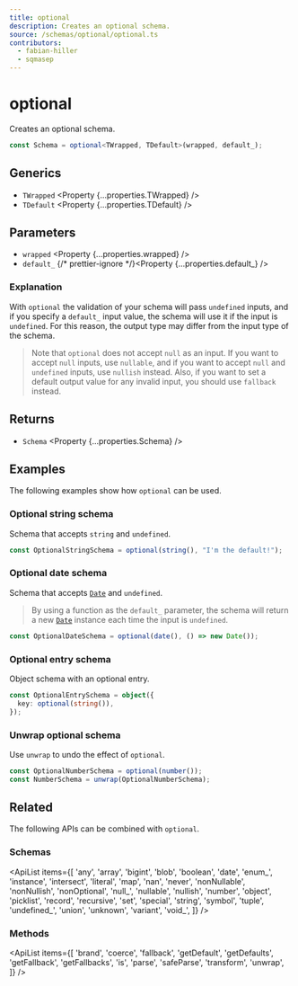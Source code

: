 ```yaml
---
title: optional
description: Creates an optional schema.
source: /schemas/optional/optional.ts
contributors:
  - fabian-hiller
  - sqmasep
---
```



# optional

Creates an optional schema.

```ts
const Schema = optional<TWrapped, TDefault>(wrapped, default_);
```

## Generics

- `TWrapped` <Property {...properties.TWrapped} />
- `TDefault` <Property {...properties.TDefault} />

## Parameters

- `wrapped` <Property {...properties.wrapped} />
- `default_` {/* prettier-ignore */}<Property {...properties.default_} />

### Explanation

With `optional` the validation of your schema will pass `undefined` inputs, and if you specify a `default_` input value, the schema will use it if the input is `undefined`. For this reason, the output type may differ from the input type of the schema.

> Note that `optional` does not accept `null` as an input. If you want to accept `null` inputs, use <Link href="../nullable/">`nullable`</Link>, and if you want to accept `null` and `undefined` inputs, use <Link href="../nullish/">`nullish`</Link> instead. Also, if you want to set a default output value for any invalid input, you should use <Link href="../fallback/">`fallback`</Link> instead.

## Returns

- `Schema` <Property {...properties.Schema} />

## Examples

The following examples show how `optional` can be used.

### Optional string schema

Schema that accepts `string` and `undefined`.

```ts
const OptionalStringSchema = optional(string(), "I'm the default!");
```

### Optional date schema

Schema that accepts [`Date`](https://developer.mozilla.org/en-US/docs/Web/JavaScript/Reference/Global_Objects/Date) and `undefined`.

> By using a function as the `default_` parameter, the schema will return a new [`Date`](https://developer.mozilla.org/en-US/docs/Web/JavaScript/Reference/Global_Objects/Date) instance each time the input is `undefined`.

```ts
const OptionalDateSchema = optional(date(), () => new Date());
```

### Optional entry schema

Object schema with an optional entry.

```ts
const OptionalEntrySchema = object({
  key: optional(string()),
});
```

### Unwrap optional schema

Use <Link href="../unwrap/">`unwrap`</Link> to undo the effect of `optional`.

```ts
const OptionalNumberSchema = optional(number());
const NumberSchema = unwrap(OptionalNumberSchema);
```

## Related

The following APIs can be combined with `optional`.

### Schemas

<ApiList
  items={[
    'any',
    'array',
    'bigint',
    'blob',
    'boolean',
    'date',
    'enum_',
    'instance',
    'intersect',
    'literal',
    'map',
    'nan',
    'never',
    'nonNullable',
    'nonNullish',
    'nonOptional',
    'null_',
    'nullable',
    'nullish',
    'number',
    'object',
    'picklist',
    'record',
    'recursive',
    'set',
    'special',
    'string',
    'symbol',
    'tuple',
    'undefined_',
    'union',
    'unknown',
    'variant',
    'void_',
  ]}
/>

### Methods

<ApiList
  items={[
    'brand',
    'coerce',
    'fallback',
    'getDefault',
    'getDefaults',
    'getFallback',
    'getFallbacks',
    'is',
    'parse',
    'safeParse',
    'transform',
    'unwrap',
  ]}
/>
